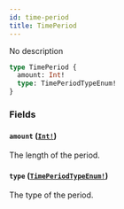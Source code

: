 ```yaml
---
id: time-period
title: TimePeriod
---
```


No description

```graphql
type TimePeriod {
  amount: Int!
  type: TimePeriodTypeEnum!
}
```

### Fields

#### `amount` ([`Int!`](/developer/api-reference/scalars/int.mdx))

The length of the period.

#### `type` ([`TimePeriodTypeEnum!`](/developer/api-reference/enums/time-period-type-enum.mdx))

The type of the period.
